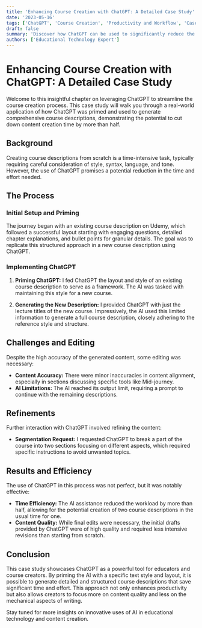 ```yaml
---
title: 'Enhancing Course Creation with ChatGPT: A Detailed Case Study'
date: '2023-05-16'
tags: ['ChatGPT', 'Course Creation', 'Productivity and Workflow', 'Case Study']
draft: false
summary: 'Discover how ChatGPT can be used to significantly reduce the time and effort required in writing detailed course descriptions. This case study explores the process of priming ChatGPT with specific text styles and layouts to generate course content effectively.'
authors: ['Educational Technology Expert']
---
```


# Enhancing Course Creation with ChatGPT: A Detailed Case Study

Welcome to this insightful chapter on leveraging ChatGPT to streamline the course creation process. This case study will walk you through a real-world application of how ChatGPT was primed and used to generate comprehensive course descriptions, demonstrating the potential to cut down content creation time by more than half.

## Background

Creating course descriptions from scratch is a time-intensive task, typically requiring careful consideration of style, syntax, language, and tone. However, the use of ChatGPT promises a potential reduction in the time and effort needed.

## The Process

### Initial Setup and Priming

The journey began with an existing course description on Udemy, which followed a successful layout starting with engaging questions, detailed chapter explanations, and bullet points for granular details. The goal was to replicate this structured approach in a new course description using ChatGPT.

### Implementing ChatGPT

1. **Priming ChatGPT:** I fed ChatGPT the layout and style of an existing course description to serve as a framework. The AI was tasked with maintaining this style for a new course.
   
2. **Generating the New Description:** I provided ChatGPT with just the lecture titles of the new course. Impressively, the AI used this limited information to generate a full course description, closely adhering to the reference style and structure.

## Challenges and Editing

Despite the high accuracy of the generated content, some editing was necessary:
- **Content Accuracy:** There were minor inaccuracies in content alignment, especially in sections discussing specific tools like Mid-journey.
- **AI Limitations:** The AI reached its output limit, requiring a prompt to continue with the remaining descriptions.

## Refinements

Further interaction with ChatGPT involved refining the content:
- **Segmentation Request:** I requested ChatGPT to break a part of the course into two sections focusing on different aspects, which required specific instructions to avoid unwanted topics.

## Results and Efficiency

The use of ChatGPT in this process was not perfect, but it was notably effective:
- **Time Efficiency:** The AI assistance reduced the workload by more than half, allowing for the potential creation of two course descriptions in the usual time for one.
- **Content Quality:** While final edits were necessary, the initial drafts provided by ChatGPT were of high quality and required less intensive revisions than starting from scratch.

## Conclusion

This case study showcases ChatGPT as a powerful tool for educators and course creators. By priming the AI with a specific text style and layout, it is possible to generate detailed and structured course descriptions that save significant time and effort. This approach not only enhances productivity but also allows creators to focus more on content quality and less on the mechanical aspects of writing.

Stay tuned for more insights on innovative uses of AI in educational technology and content creation.
